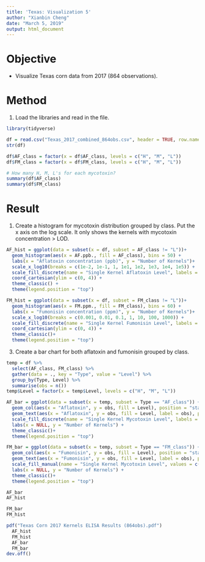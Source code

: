 ```yaml
---
title: 'Texas: Visualization 5'
author: "Xianbin Cheng"
date: "March 5, 2019"
output: html_document
---
```


# Objective

  * Visualize Texas corn data from 2017 (864 observations).
  
# Method

1. Load the libraries and read in the file.

```r
library(tidyverse)
```

```r
df = read.csv("Texas_2017_combined_864obs.csv", header = TRUE, row.names = 1)
str(df)
```

```r
df$AF_class = factor(x = df$AF_class, levels = c("H", "M", "L"))
df$FM_class = factor(x = df$FM_class, levels = c("H", "M", "L"))

# How many H, M, L's for each mycotoxin?
summary(df$AF_class)
summary(df$FM_class)
```

# Result

1. Create a histogram for mycotoxin distribution grouped by class. Put the x axis on the log scale. It only shows the kernels with mycotoxin concentration > LOD.

```r
AF_hist = ggplot(data = subset(x = df, subset = AF_class != "L"))+
  geom_histogram(aes(x = AF.ppb., fill = AF_class), bins = 50) +
  labs(x = "Aflatoxin concentration (ppb)", y = "Number of Kernels")+
  scale_x_log10(breaks = c(1e-2, 1e-1, 1, 1e1, 1e2, 1e3, 1e4, 1e5)) +
  scale_fill_discrete(name = "Single Kernel Aflatoxin Level", labels = c("[AF]>=50", "[AF]<20")) +
  coord_cartesian(ylim = c(0, 4)) +
  theme_classic() +
  theme(legend.position = "top")
```

```r
FM_hist = ggplot(data = subset(x = df, subset = FM_class != "L"))+
  geom_histogram(aes(x = FM.ppm., fill = FM_class), bins = 60) +
  labs(x = "Fumonisin concentration (ppm)", y = "Number of Kernels")+
  scale_x_log10(breaks = c(0.001, 0.01, 0.1, 1, 10, 100, 1000)) +
  scale_fill_discrete(name = "Single Kernel Fumonisin Level", labels = c("[FM]>=4", "1<=[FM]<4", "[FM]<1")) + 
  coord_cartesian(ylim = c(0, 4)) +
  theme_classic()+
  theme(legend.position = "top")
```

3. Create a bar chart for both aflatoxin and fumonisin grouped by class.

```r
temp = df %>%
  select(AF_class, FM_class) %>%
  gather(data = ., key = "Type", value = "Level") %>%
  group_by(Type, Level) %>%
  summarise(obs = n())
temp$Level = factor(x = temp$Level, levels = c("H", "M", "L"))

AF_bar = ggplot(data = subset(x = temp, subset = Type == "AF_class")) +
  geom_col(aes(x = "Aflatoxin", y = obs, fill = Level), position = "stack") +
  geom_text(aes(x = "Aflatoxin", y = obs, fill = Level, label = obs), position = position_stack(vjust = 0.5)) +
  scale_fill_discrete(name = "Single Kernel Mycotoxin Level", labels = c("High", "Low", "Medium")) +
  labs(x = NULL, y = "Number of Kernels") +
  theme_classic()+
  theme(legend.position = "top")

FM_bar = ggplot(data = subset(x = temp, subset = Type == "FM_class")) +
  geom_col(aes(x = "Fumonisin", y = obs, fill = Level), position = "stack") +
  geom_text(aes(x = "Fumonisin", y = obs, fill = Level, label = obs), position = position_stack(vjust = 0.5)) +
  scale_fill_manual(name = "Single Kernel Mycotoxin Level", values = c("coral1", "dodgerblue", "green4"), labels = c("High", "Medium", "Low")) +
  labs(x = NULL, y = "Number of Kernels") +
  theme_classic()+
  theme(legend.position = "top")
```

```r
AF_bar
AF_hist
```

```r
FM_bar
FM_hist
```

```r
pdf("Texas Corn 2017 Kernels ELISA Results (864obs).pdf")
  AF_hist
  FM_hist
  AF_bar
  FM_bar
dev.off()
```